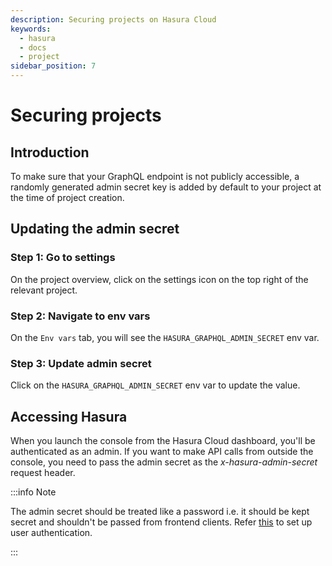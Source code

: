 ```yaml
---
description: Securing projects on Hasura Cloud
keywords:
  - hasura
  - docs
  - project
sidebar_position: 7
---
```



# Securing projects

## Introduction

To make sure that your GraphQL endpoint is not publicly accessible, a
randomly generated admin secret key is added by default to your project
at the time of project creation.

## Updating the admin secret

### Step 1: Go to settings

On the project overview, click on the settings icon on the top right of
the relevant project.

<Thumbnail
  src="/img/graphql/cloud/projects/secure-settings.png"
  alt="Go to settings"
  width="865px"
/>

### Step 2: Navigate to env vars

On the `Env vars` tab, you will see the `HASURA_GRAPHQL_ADMIN_SECRET`
env var.

<Thumbnail
  src="/img/graphql/cloud/projects/secure-admin-envvar.png"
  alt="Navigate to env vars"
  width="1100px"
/>

### Step 3: Update admin secret

Click on the `HASURA_GRAPHQL_ADMIN_SECRET` env var to update the value.

<Thumbnail
  src="/img/graphql/cloud/projects/secure-update-envvar.png"
  alt="Set admin secret"
  width="1100px"
/>

## Accessing Hasura

When you launch the console from the Hasura Cloud dashboard, you'll be
authenticated as an admin. If you want to make API calls from outside
the console, you need to pass the admin secret as the <em>x-hasura-admin-secret</em> request header.

:::info Note

The admin secret should be treated like a password i.e. it should be
kept secret and shouldn't be passed from frontend clients. Refer
[this](/graphql/core/auth/authentication/index.mdx) to set up user authentication.

:::
